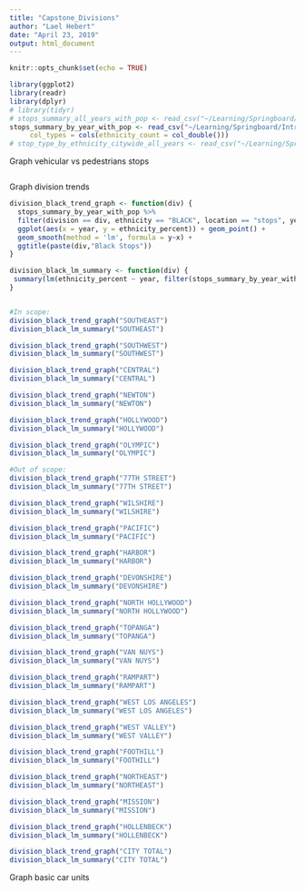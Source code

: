 ```yaml
---
title: "Capstone_Divisions"
author: "Lael Hebert"
date: "April 23, 2019"
output: html_document
---
```


```r
knitr::opts_chunk$set(echo = TRUE)
```

```r
library(ggplot2)
library(readr)
library(dplyr)
# library(tidyr)
# stops_summary_all_years_with_pop <- read_csv("~/Learning/Springboard/Introduction to Data Science/Capstone/Data/Output/stops_summary_all_years_with_pop.csv")
stops_summary_by_year_with_pop <- read_csv("~/Learning/Springboard/Introduction to Data Science/Capstone/Data/Output/stops_summary_by_year_with_pop.csv", 
     col_types = cols(ethnicity_count = col_double()))
# stop_type_by_ethnicity_citywide_all_years <- read_csv("~/Learning/Springboard/Introduction to Data Science/Capstone/Data/Output/stop_type_by_ethnicity_citywide_all_years.csv")
```

Graph vehicular vs pedestrians stops

```r

```
Graph division trends

```r

division_black_trend_graph <- function(div) {
  stops_summary_by_year_with_pop %>% 
  filter(division == div, ethnicity == "BLACK", location == "stops", year != 2019) %>%
  ggplot(aes(x = year, y = ethnicity_percent)) + geom_point() + 
  geom_smooth(method = 'lm', formula = y~x) +
  ggtitle(paste(div,"Black Stops"))
}

division_black_lm_summary <- function(div) {
 summary(lm(ethnicity_percent ~ year, filter(stops_summary_by_year_with_pop, division == div, ethnicity == "BLACK", location == "stops"))) 
}


#In scope:
division_black_trend_graph("SOUTHEAST")
division_black_lm_summary("SOUTHEAST")

division_black_trend_graph("SOUTHWEST")
division_black_lm_summary("SOUTHWEST")

division_black_trend_graph("CENTRAL")
division_black_lm_summary("CENTRAL")

division_black_trend_graph("NEWTON")
division_black_lm_summary("NEWTON")

division_black_trend_graph("HOLLYWOOD")
division_black_lm_summary("HOLLYWOOD")

division_black_trend_graph("OLYMPIC")
division_black_lm_summary("OLYMPIC")

#Out of scope:
division_black_trend_graph("77TH STREET")
division_black_lm_summary("77TH STREET")

division_black_trend_graph("WILSHIRE")
division_black_lm_summary("WILSHIRE")

division_black_trend_graph("PACIFIC")
division_black_lm_summary("PACIFIC")

division_black_trend_graph("HARBOR")
division_black_lm_summary("HARBOR")

division_black_trend_graph("DEVONSHIRE")
division_black_lm_summary("DEVONSHIRE")

division_black_trend_graph("NORTH HOLLYWOOD")
division_black_lm_summary("NORTH HOLLYWOOD")

division_black_trend_graph("TOPANGA")
division_black_lm_summary("TOPANGA")

division_black_trend_graph("VAN NUYS")
division_black_lm_summary("VAN NUYS")

division_black_trend_graph("RAMPART")
division_black_lm_summary("RAMPART")

division_black_trend_graph("WEST LOS ANGELES")
division_black_lm_summary("WEST LOS ANGELES")

division_black_trend_graph("WEST VALLEY")
division_black_lm_summary("WEST VALLEY")

division_black_trend_graph("FOOTHILL")
division_black_lm_summary("FOOTHILL")

division_black_trend_graph("NORTHEAST")
division_black_lm_summary("NORTHEAST")

division_black_trend_graph("MISSION")
division_black_lm_summary("MISSION")

division_black_trend_graph("HOLLENBECK")
division_black_lm_summary("HOLLENBECK")

division_black_trend_graph("CITY TOTAL")
division_black_lm_summary("CITY TOTAL")

```


Graph basic car units
```r

```




